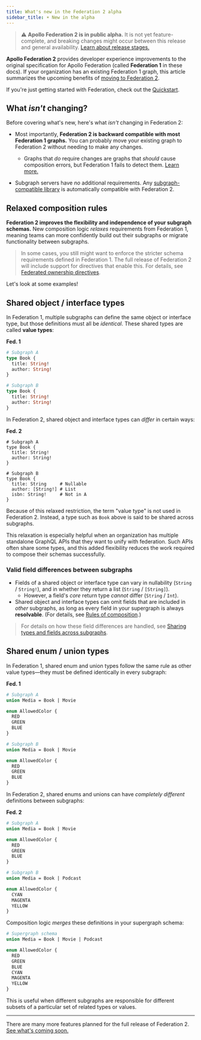 ```yaml
---
title: What's new in the Federation 2 alpha
sidebar_title: ☀️ New in the alpha
---
```



> ⚠️ **Apollo Federation 2 is in public alpha.** It is not yet feature-complete, and breaking changes might occur between this release and general availability. [Learn about release stages.](https://www.apollographql.com/docs/resources/release-stages/#open-source-release-stages)

**Apollo Federation 2** provides developer experience improvements to the original specification for Apollo Federation (called **Federation 1** in these docs). If your organization has an existing Federation 1 graph, this article summarizes the upcoming benefits of [moving to Federation 2](./moving-to-federation-2/).

If you're just getting started with Federation, check out the [Quickstart](../quickstart/setup/).

## What _isn't_ changing?

Before covering what's new, here's what _isn't_ changing in Federation 2:

* Most importantly, **Federation 2 is backward compatible with most Federation 1 graphs.** You can probably move your existing graph to Federation 2 without needing to make any changes.
    * Graphs that _do_ require changes are graphs that _should_ cause composition errors, but Federation 1 fails to detect them. [Learn more.](./backward-compatibility/#do-i-need-to-modify-my-subgraph-schemas-for-federation-2)

* Subgraph servers have _no_ additional requirements. Any [subgraph-compatible library](../other-servers/) is automatically compatible with Federation 2.

## Relaxed composition rules

**Federation 2 improves the flexibility and independence of your subgraph schemas.** New composition logic _relaxes_ requirements from Federation 1, meaning teams can more confidently build out their subgraphs or migrate functionality between subgraphs.

> In some cases, you still might want to enforce the stricter schema requirements defined in Federation 1. The full release of Federation 2 will include support for directives that enable this. For details, see [Federated ownership directives](../federated-types/restricting-types-fields/).

Let's look at some examples!

## Shared object / interface types

In Federation 1, multiple subgraphs can define the same object or interface type, but those definitions must all be _identical_. These shared types are called **value types**:

<p style="margin-bottom: 0; font-weight: bold;">Fed. 1</p>

<CodeColumns>

```graphql
# Subgraph A
type Book {
  title: String!
  author: String!
}
```

```graphql
# Subgraph B
type Book {
  title: String!
  author: String!
}
```

</CodeColumns>

In Federation 2, shared object and interface types can _differ_ in certain ways:

<p style="margin-bottom: 0; font-weight: bold;">Fed. 2</p>

<CodeColumns>

```graphql{3-4}
# Subgraph A
type Book {
  title: String!
  author: String!
}
```

```graphql{3-5}
# Subgraph B
type Book {
  title: String     # Nullable
  author: [String!] # List
  isbn: String!     # Not in A
}
```

</CodeColumns>

Because of this relaxed restriction, the term "value type" is not used in Federation 2. Instead, a type such as `Book` above is said to be shared across subgraphs.

This relaxation is especially helpful when an organization has multiple standalone GraphQL APIs that they want to unify with federation. Such APIs often share some types, and this added flexibility reduces the work required to compose their schemas successfully.

### Valid field differences between subgraphs

* Fields of a shared object or interface type can vary in nullability (`String` / `String!`), and in whether they return a list (`String` / `[String]`).
    * However, a field's _core_ return type _cannot_ differ (`String` / `Int`).
* Shared object and interface types can omit fields that are included in _other_ subgraphs, as long as every field in your supergraph is always **resolvable**. (For details, see [Rules of composition](../federated-types/composition/#rules-of-composition).)

> For details on how these field differences are handled, see [Sharing types and fields across subgraphs](../federated-types/types-fields/).

## Shared enum / union types

In Federation 1, shared enum and union types follow the same rule as other value types—they must be defined identically in every subgraph:

<p style="margin-bottom: 0; font-weight: bold;">Fed. 1</p>

<CodeColumns>

```graphql
# Subgraph A
union Media = Book | Movie

enum AllowedColor {
  RED
  GREEN
  BLUE
}
```

```graphql
# Subgraph B
union Media = Book | Movie

enum AllowedColor {
  RED
  GREEN
  BLUE
}
```

</CodeColumns>

In Federation 2, shared enums and unions can have _completely different_ definitions between subgraphs:

<p style="margin-bottom: 0; font-weight: bold;">Fed. 2</p>

<CodeColumns>

```graphql
# Subgraph A
union Media = Book | Movie

enum AllowedColor {
  RED
  GREEN
  BLUE
}
```

```graphql
# Subgraph B
union Media = Book | Podcast

enum AllowedColor {
  CYAN
  MAGENTA
  YELLOW
}
```

</CodeColumns>

Composition logic _merges_ these definitions in your supergraph schema:

```graphql
# Supergraph schema
union Media = Book | Movie | Podcast

enum AllowedColor {
  RED
  GREEN
  BLUE
  CYAN
  MAGENTA
  YELLOW
}
```

This is useful when different subgraphs are responsible for different subsets of a particular set of related types or values.

---

There are many more features planned for the full release of Federation 2. [See what's coming soon.](./coming-to-federation-2)
